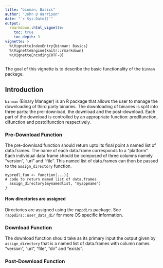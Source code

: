 ```yaml
---
title: "binman: Basics"
author: "John D Harrison"
date: "`r Sys.Date()`"
output: 
  rmarkdown::html_vignette:
    toc: true
    toc_depth: 3
vignette: >
  %\VignetteIndexEntry{binman: Basics}
  %\VignetteEngine{knitr::rmarkdown}
  %\VignetteEncoding{UTF-8}
---
```


The goal of this vignette is to describe the basic functionality of the 
`binman` package.

## Introduction

`binman` (Binary Manager) is an R package that allows the user to manage
the downloading of third party binaries. The downloading of binaries is
split into three parts: the pre-download, the download and the 
post-download. Each part of the download is controlled by an appropriate 
function: predlfunction, dlfunction and postdlfunction respectively.

### Pre-Download Function

The pre-download function should return upto its final point a named list 
of data.frames. The name of each data.frame corresponds to a "platform". 
Each individual data.frame should be composed of three columns namely
"version", "url" and "file". This named list of data.frames can then be 
passed to the `assign_directory` function. 

```
mypredl_fun <- function(...){
# code to return named list of data.frames
  assign_directory(mynamedlist, "myappname")
}
```

#### How directories are assigned

Directories are assigned using the `rappdirs` package. See `rappdirs::user_data_dir`
for more OS specific information.

### Download Function

The download function should take as its primary input the output given by 
`assign_directory` that is a named list of data.frames with column names
"version", "url", "file", "dir" and "exists". 

### Post-Download Function
